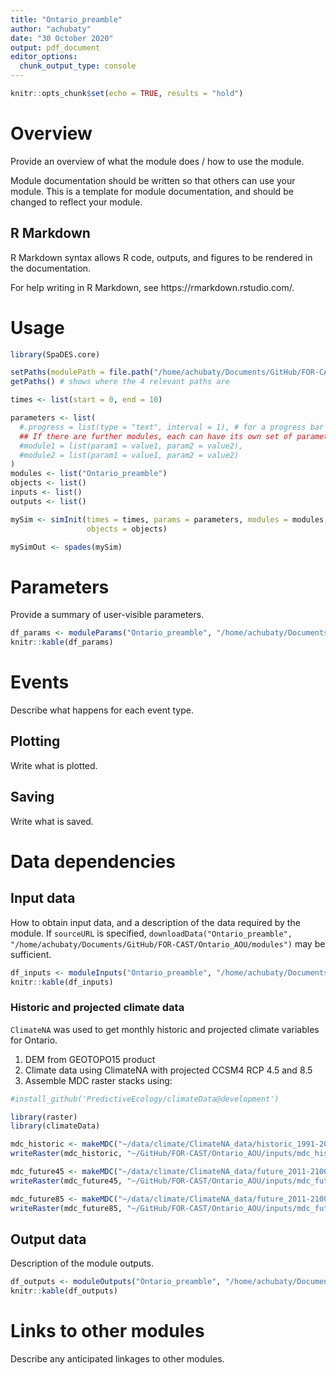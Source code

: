 ```yaml
---
title: "Ontario_preamble"
author: "achubaty"
date: "30 October 2020"
output: pdf_document
editor_options:
  chunk_output_type: console
---
```


```r
knitr::opts_chunk$set(echo = TRUE, results = "hold")
```

# Overview

Provide an overview of what the module does / how to use the module.

Module documentation should be written so that others can use your module.
This is a template for module documentation, and should be changed to reflect your module.

## R Markdown

R Markdown syntax allows R code, outputs, and figures to be rendered in the documentation.

For help writing in R Markdown, see https://rmarkdown.rstudio.com/.

# Usage

```r
library(SpaDES.core)

setPaths(modulePath = file.path("/home/achubaty/Documents/GitHub/FOR-CAST/Ontario_AOU/modules"))
getPaths() # shows where the 4 relevant paths are

times <- list(start = 0, end = 10)

parameters <- list(
  #.progress = list(type = "text", interval = 1), # for a progress bar
  ## If there are further modules, each can have its own set of parameters:
  #module1 = list(param1 = value1, param2 = value2),
  #module2 = list(param1 = value1, param2 = value2)
)
modules <- list("Ontario_preamble")
objects <- list()
inputs <- list()
outputs <- list()

mySim <- simInit(times = times, params = parameters, modules = modules,
                 objects = objects)

mySimOut <- spades(mySim)
```

# Parameters

Provide a summary of user-visible parameters.

```r
df_params <- moduleParams("Ontario_preamble", "/home/achubaty/Documents/GitHub/FOR-CAST/Ontario_AOU/modules")
knitr::kable(df_params)
```

# Events

Describe what happens for each event type.

## Plotting

Write what is plotted.

## Saving

Write what is saved.

# Data dependencies

## Input data

How to obtain input data, and a description of the data required by the module.
If `sourceURL` is specified, `downloadData("Ontario_preamble", "/home/achubaty/Documents/GitHub/FOR-CAST/Ontario_AOU/modules")` may be sufficient.

```r
df_inputs <- moduleInputs("Ontario_preamble", "/home/achubaty/Documents/GitHub/FOR-CAST/Ontario_AOU/modules")
knitr::kable(df_inputs)
```

### Historic and projected climate data

`ClimateNA` was used to get monthly historic and projected climate variables for Ontario.

1. DEM from GEOTOPO15 product
2. Climate data using ClimateNA with projected CCSM4 RCP 4.5 and 8.5
3. Assemble MDC raster stacks using:

```r
#install_github('PredictiveEcology/climateData@development')

library(raster)
library(climateData)

mdc_historic <- makeMDC("~/data/climate/ClimateNA_data/historic_1991-2019/Ontario", 1991:2019)
writeRaster(mdc_historic, "~/GitHub/FOR-CAST/Ontario_AOU/inputs/mdc_historic_1991-2019.grd")

mdc_future45 <- makeMDC("~/data/climate/ClimateNA_data/future_2011-2100/CCSM4_RCP45/Ontario", 2011:2100)
writeRaster(mdc_future45, "~/GitHub/FOR-CAST/Ontario_AOU/inputs/mdc_future_CCSM4_RCP45_2011-2100.grd")

mdc_future85 <- makeMDC("~/data/climate/ClimateNA_data/future_2011-2100/CCSM4_RCP85/Ontario", 2011:2100)
writeRaster(mdc_future85, "~/GitHub/FOR-CAST/Ontario_AOU/inputs/mdc_future_CCSM4_RCP85_2011-2100.grd")
```

## Output data

Description of the module outputs.

```r
df_outputs <- moduleOutputs("Ontario_preamble", "/home/achubaty/Documents/GitHub/FOR-CAST/Ontario_AOU/modules")
knitr::kable(df_outputs)
```

# Links to other modules

Describe any anticipated linkages to other modules.
